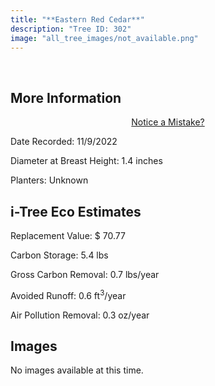 ```yaml
---
title: "**Eastern Red Cedar**"
description: "Tree ID: 302"
image: "all_tree_images/not_available.png"
---
```


<br>

## **More Information**
::: column-margin
<center><a class="button" href="https://forms.gle/W6f5nwYxrM33hF4f7">Notice a Mistake?</a></center>
:::


Date Recorded:  11/9/2022

Diameter at Breast Height:  1.4  inches

Planters:  Unknown

## **i-Tree Eco Estimates**


 Replacement Value: $ 70.77

 Carbon Storage:  5.4  lbs

 Gross Carbon Removal:  0.7  lbs/year

 Avoided Runoff:  0.6  ft<sup>3</sup>/year

 Air Pollution Removal:  0.3  oz/year

## **Images**

No images available at this time.
